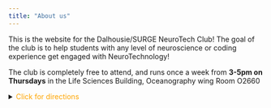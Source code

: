 ```yaml
---
title: "About us"
---
```


This is the website for the Dalhousie/SURGE NeuroTech Club! The goal of the club is to help students with any level of neuroscience or coding experience get engaged with NeuroTechnology! <br>

The club is completely free to attend, and runs once a week from **3-5pm on Thursdays** in the Life Sciences Building, Oceanography wing Room O2660 <br>

<details>
<summary> <span style="color:orange">Click for directions </span> </summary>
From the main entrance: go down the stairs and continue past the tim hortons until you see doors leading outside on your right. Go through them and enter the building directly across. Continue straight down the hallway until you see the bathrooms on your left, or the SURGE A-frame sign - then it's the doors on your right! <br>
![](/images/maps_location1.PNG)
</details>

